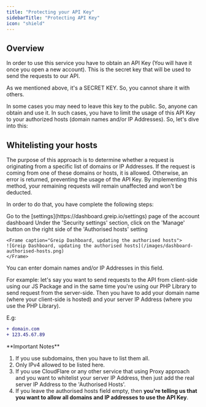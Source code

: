 ```yaml
---
title: "Protecting your API Key"
sidebarTitle: "Protecting API Key"
icon: "shield"
---
```


## Overview

In order to use this service you have to obtain an API Key (You will have it once you open a new account). This is the secret key that will be used to send the requests to our API.

As we mentioned above, it's a SECRET KEY. So, you cannot share it with others.

In some cases you may need to leave this key to the public. So, anyone can obtain and use it. In such cases, you have to limit the usage of this API Key to your authorized hosts (domain names and/or IP Addresses). So, let's dive into this:

## Whitelisting your hosts

The purpose of this approach is to determine whether a request is originating from a specific list of domains or IP Addresses. If the request is coming from one of these domains or hosts, it is allowed. Otherwise, an error is returned, preventing the usage of the API Key. By implementing this method, your remaining requests will remain unaffected and won't be deducted.

In order to do that, you have complete the following steps:

<Steps>
  <Step title="First Step">
    Go to the [settings](https://dashboard.greip.io/settings) page of the account dashboard
  </Step>
  <Step title="Second Step">
    Under the 'Security settings' section, click on the 'Manage' button on the right side of the 'Authorised hosts' setting

    <Frame caption="Greip Dashboard, updating the authorised hosts">
    ![Greip Dashboard, updating the authorised hosts](/images/dashboard-authorised-hosts.png)
    </Frame>

  </Step>
</Steps>

<Note>
You can enter domain names and/or IP Addresses in this field.

For example: let's say you want to send requests to the API from client-side using our JS Package and in the same time you're using our PHP Library to send request from the server-side. Then you have to add your domain name (where your client-side is hosted) and your server IP Address (where you use the PHP Library).

E.g:

```diff
+ domain.com
+ 123.45.67.89
```

</Note>

<Warning>
**Important Notes**

1. If you use subdomains, then you have to list them all.
2. Only IPv4 allowed to be listed here.
3. If you use CloudFlare or any other service that using Proxy approach and you want to whitelist your server IP Address, then just add the real server IP Address to the 'Authorised Hosts'.
4. If you leave the authorised hosts field empty, then **you're telling us that you want to allow all domains and IP addresses to use the API Key**.

</Warning>
